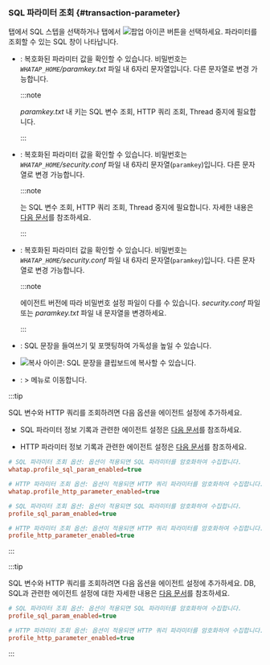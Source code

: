 ### SQL 파라미터 조회 {#transaction-parameter}

<Cmdname sid="TTL06126" className="uitext" /> 탭에서 SQL 스텝을 선택하거나 <Cmdname sid="TTL06127" className="uitext" /> 탭에서 ![팝업 아이콘](/img/ic-popup.svg) 버튼을 선택하세요. 파라미터를 조회할 수 있는 <UI>SQL</UI> 창이 나타납니다.

<ImgLang img='sql-parameter-query.png' desc='SQL' />

<Xclude product='java,php,golang'>

* <Cmdname sid="BTN06764" className="uitext" />: 복호화된 파라미터 값을 확인할 수 있습니다. 비밀번호는 *`WHATAP_HOME`/paramkey.txt* 파일 내 6자리 문자열입니다. 다른 문자열로 변경 가능합니다.

  :::note

  *paramkey.txt* 내 키는 SQL 변수 조회, HTTP 쿼리 조회, Thread 중지에 필요합니다.

  :::

</Xclude>

<InDoc product='java'>

* <Cmdname sid="BTN06764" className="uitext" />: 복호화된 파라미터 값을 확인할 수 있습니다. 비밀번호는 *`WHATAP_HOME`/security.conf* 파일 내 6자리 문자열(`paramkey`)입니다. 다른 문자열로 변경 가능합니다.

  :::note

  <Cmdname sid="BTN06764" className="uitext" />는 SQL 변수 조회, HTTP 쿼리 조회, Thread 중지에 필요합니다. 자세한 내용은 [다음 문서](install-agent#security)를 참조하세요.

  :::

</InDoc>

<InDoc product='php,golang'>

* <Cmdname sid="BTN06764" className="uitext" />: 복호화된 파라미터 값을 확인할 수 있습니다. 비밀번호는 *`WHATAP_HOME`/security.conf* 파일 내 6자리 문자열(`paramkey`)입니다. 다른 문자열로 변경 가능합니다.

  :::note

  에이전트 버전에 따라 비밀번호 설정 파일이 다를 수 있습니다. *security.conf* 파일 또는 *paramkey.txt* 파일 내 문자열을 변경하세요.

  :::

</InDoc>

* <Cmdname sid="format" className="uitext" />: SQL 문장을 들여쓰기 및 포맷팅하여 가독성을 높일 수 있습니다.

* ![복사 아이콘](/img/ico-copy.svg): SQL 문장을 클립보드에 복사할 수 있습니다.

* <Cmdname sid="statistics" className="uitext" />: <Cmdname sid="side_statistics" className="uitext" /> &gt; <Cmdname sid="side_statSql" className="uitext" /> 메뉴로 이동합니다.

<Xclude product='kubernetes'>

:::tip

SQL 변수와 HTTP 쿼리를 조회하려면 다음 옵션을 에이전트 설정에 추가하세요.

* SQL 파라미터 정보 기록과 관련한 에이전트 설정은 [다음 문서](agent-dbsql#profile-sql-param)를 참조하세요.

* HTTP 파라미터 정보 기록과 관련한 에이전트 설정은 [다음 문서](agent-transaction#profile_http_parameter)를 참조하세요.

<InDoc product="php">

```ini title='whatap.conf'
# SQL 파라미터 조회 옵션: 옵션이 적용되면 SQL 파라미터를 암호화하여 수집합니다.
whatap.profile_sql_param_enabled=true 

# HTTP 파라미터 조회 옵션: 옵션이 적용되면 HTTP 쿼리 파라미터를 암호화하여 수집합니다.
whatap.profile_http_parameter_enabled=true 
```

</InDoc>

<Xclude product="php">

```ini title='whatap.conf'
# SQL 파라미터 조회 옵션: 옵션이 적용되면 SQL 파라미터를 암호화하여 수집합니다.
profile_sql_param_enabled=true 

# HTTP 파라미터 조회 옵션: 옵션이 적용되면 HTTP 쿼리 파라미터를 암호화하여 수집합니다.
profile_http_parameter_enabled=true 
```

</Xclude>

:::

</Xclude>

<InDoc product='kubernetes'>

:::tip

SQL 변수와 HTTP 쿼리를 조회하려면 다음 옵션을 에이전트 설정에 추가하세요. DB, SQL과 관련한 에이전트 설정에 대한 자세한 내용은 [다음 문서](../java/agent-dbsql)를 참조하세요.

```ini title='whatap.conf'
# SQL 파라미터 조회 옵션: 옵션이 적용되면 SQL 파라미터를 암호화하여 수집합니다.
profile_sql_param_enabled=true 

# HTTP 파라미터 조회 옵션: 옵션이 적용되면 HTTP 쿼리 파라미터를 암호화하여 수집합니다.
profile_http_parameter_enabled=true 
```
:::

</InDoc>